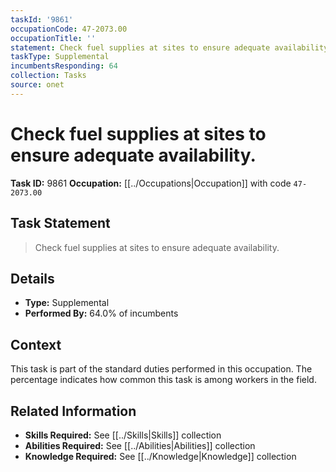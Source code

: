 ```yaml
---
taskId: '9861'
occupationCode: 47-2073.00
occupationTitle: ''
statement: Check fuel supplies at sites to ensure adequate availability.
taskType: Supplemental
incumbentsResponding: 64
collection: Tasks
source: onet
---
```

# Check fuel supplies at sites to ensure adequate availability.

**Task ID:** 9861
**Occupation:** [[../Occupations|Occupation]] with code `47-2073.00`

## Task Statement

> Check fuel supplies at sites to ensure adequate availability.

## Details

- **Type:** Supplemental
- **Performed By:** 64.0% of incumbents

## Context

This task is part of the standard duties performed in this occupation. The percentage indicates how common this task is among workers in the field.

## Related Information

- **Skills Required:** See [[../Skills|Skills]] collection
- **Abilities Required:** See [[../Abilities|Abilities]] collection
- **Knowledge Required:** See [[../Knowledge|Knowledge]] collection

